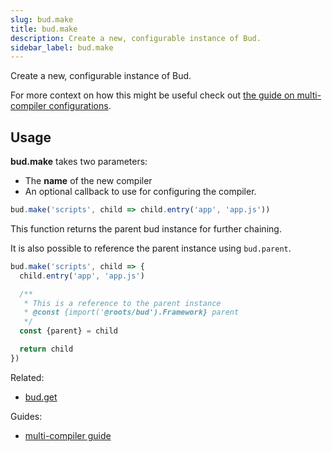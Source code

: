 ```yaml
---
slug: bud.make
title: bud.make
description: Create a new, configurable instance of Bud.
sidebar_label: bud.make
---
```



Create a new, configurable instance of Bud.

For more context on how this might be useful check out [the guide on multi-compiler configurations](/guides/general-use/multi-compiler).

## Usage

**bud.make** takes two parameters:

- The **name** of the new compiler
- An optional callback to use for configuring the compiler.

```js
bud.make('scripts', child => child.entry('app', 'app.js'))
```

This function returns the parent bud instance for further chaining. 

It is also possible to reference the parent instance using `bud.parent`.

```js
bud.make('scripts', child => {
  child.entry('app', 'app.js')

  /**
   * This is a reference to the parent instance
   * @const {import('@roots/bud').Framework} parent
   */
  const {parent} = child

  return child
})
```

Related:

- [bud.get](/docs/bud.get)

Guides:

- [multi-compiler guide](/guides/general-use/multi-compiler)
